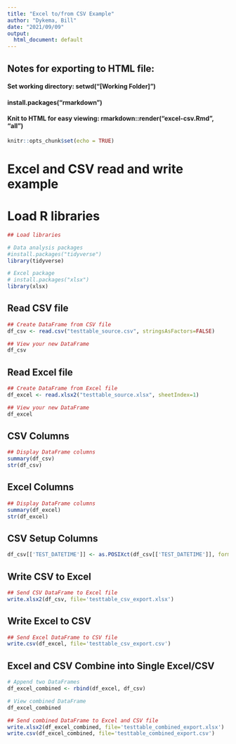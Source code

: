 ```yaml
---
title: "Excel to/from CSV Example"
author: "Dykema, Bill"
date: "2021/09/09"
output:
  html_document: default
---
```


## Notes for exporting to HTML file:
#### Set working directory: setwd("[Working Folder]")
#### install.packages("rmarkdown")
#### Knit to HTML for easy viewing: rmarkdown::render("excel-csv.Rmd", "all")

```r
knitr::opts_chunk$set(echo = TRUE)
```

# Excel and CSV read and write example

# Load R libraries

```r

## Load libraries

# Data analysis packages
#install.packages("tidyverse")
library(tidyverse)

# Excel package
# install.packages("xlsx")
library(xlsx)

```

## Read CSV file

```r

## Create DataFrame from CSV file
df_csv <- read.csv("testtable_source.csv", stringsAsFactors=FALSE)

## View your new DataFrame
df_csv

```

## Read Excel file

```r

## Create DataFrame from Excel file
df_excel <- read.xlsx2("testtable_source.xlsx", sheetIndex=1)

## View your new DataFrame
df_excel

```

## CSV Columns

```r

## Display DataFrame columns
summary(df_csv)
str(df_csv)

```

## Excel Columns

```r

## Display DataFrame columns
summary(df_excel)
str(df_excel)

```

## CSV Setup Columns

```r

df_csv[['TEST_DATETIME']] <- as.POSIXct(df_csv[['TEST_DATETIME']], format="%Y/%m/%d %H:%M:%S")

```

## Write CSV to Excel
```r

## Send CSV DataFrame to Excel file
write.xlsx2(df_csv, file='testtable_csv_export.xlsx')

```

## Write Excel to CSV
```r

## Send Excel DataFrame to CSV file
write.csv(df_excel, file='testtable_csv_export.csv')

```

## Excel and CSV Combine into Single Excel/CSV
```r

# Append two DataFrames
df_excel_combined <- rbind(df_excel, df_csv)

# View combined DataFrame
df_excel_combined

## Send combined DataFrame to Excel and CSV file
write.xlsx2(df_excel_combined, file='testtable_combined_export.xlsx')
write.csv(df_excel_combined, file='testtable_combined_export.csv')

```